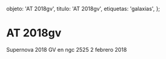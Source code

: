 
  objeto: 'AT 2018gv',
  titulo: 'AT 2018gv',
  etiquetas: 'galaxias',
};

# AT 2018gv

<Imagen
  src="objeto/at2018-gv_20180202_1_at2018gv_20180202_i88.jpg"
  fecha="20180202"
/>

Supernova 2018 GV en ngc 2525 2 febrero 2018